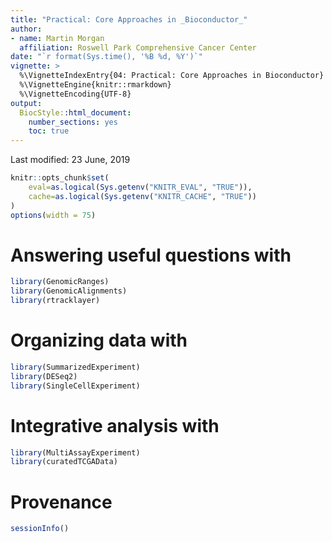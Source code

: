 ```yaml
---
title: "Practical: Core Approaches in _Bioconductor_"
author:
- name: Martin Morgan
  affiliation: Roswell Park Comprehensive Cancer Center
date: "`r format(Sys.time(), '%B %d, %Y')`"
vignette: >
  %\VignetteIndexEntry{04: Practical: Core Approaches in Bioconductor}
  %\VignetteEngine{knitr::rmarkdown}
  %\VignetteEncoding{UTF-8}
output:
  BiocStyle::html_document:
    number_sections: yes
    toc: true
---
```


Last modified: 23 June, 2019

```r
knitr::opts_chunk$set(
    eval=as.logical(Sys.getenv("KNITR_EVAL", "TRUE")),
    cache=as.logical(Sys.getenv("KNITR_CACHE", "TRUE"))
)
options(width = 75)
```

# Answering useful questions with \Biocpkg{GenomicRanges}

```r
library(GenomicRanges)
library(GenomicAlignments)
library(rtracklayer)
```

# Organizing data with \Biocpkg{SummarizedExperiment}

```r
library(SummarizedExperiment)
library(DESeq2)
library(SingleCellExperiment)
```

# Integrative analysis with \Biocpkg{MultiAssayExperiment}

```r
library(MultiAssayExperiment)
library(curatedTCGAData)
```

# Provenance

```r
sessionInfo()
```
